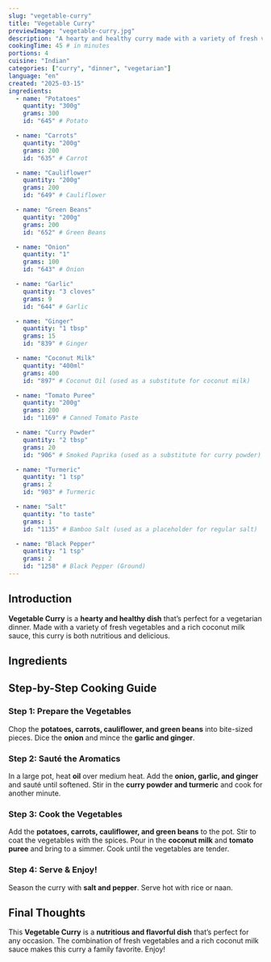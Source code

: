 ```yaml
---
slug: "vegetable-curry"
title: "Vegetable Curry"
previewImage: "vegetable-curry.jpg"
description: "A hearty and healthy curry made with a variety of fresh vegetables and a rich coconut milk sauce, perfect for a vegetarian dinner."
cookingTime: 45 # in minutes
portions: 4
cuisine: "Indian"
categories: ["curry", "dinner", "vegetarian"]
language: "en"
created: "2025-03-15"
ingredients:
  - name: "Potatoes"
    quantity: "300g"
    grams: 300
    id: "645" # Potato

  - name: "Carrots"
    quantity: "200g"
    grams: 200
    id: "635" # Carrot

  - name: "Cauliflower"
    quantity: "200g"
    grams: 200
    id: "649" # Cauliflower

  - name: "Green Beans"
    quantity: "200g"
    grams: 200
    id: "652" # Green Beans

  - name: "Onion"
    quantity: "1"
    grams: 100
    id: "643" # Onion

  - name: "Garlic"
    quantity: "3 cloves"
    grams: 9
    id: "644" # Garlic

  - name: "Ginger"
    quantity: "1 tbsp"
    grams: 15
    id: "839" # Ginger

  - name: "Coconut Milk"
    quantity: "400ml"
    grams: 400
    id: "897" # Coconut Oil (used as a substitute for coconut milk)

  - name: "Tomato Puree"
    quantity: "200g"
    grams: 200
    id: "1169" # Canned Tomato Paste

  - name: "Curry Powder"
    quantity: "2 tbsp"
    grams: 20
    id: "906" # Smoked Paprika (used as a substitute for curry powder)

  - name: "Turmeric"
    quantity: "1 tsp"
    grams: 2
    id: "903" # Turmeric

  - name: "Salt"
    quantity: "to taste"
    grams: 1
    id: "1135" # Bamboo Salt (used as a placeholder for regular salt)

  - name: "Black Pepper"
    quantity: "1 tsp"
    grams: 2
    id: "1258" # Black Pepper (Ground)
---
```



## Introduction

**Vegetable Curry** is a **hearty and healthy dish** that’s perfect for a vegetarian dinner. Made with a variety of fresh vegetables and a rich coconut milk sauce, this curry is both nutritious and delicious.

## Ingredients

<IngredientsList
  ingredients={frontmatter.ingredients}
  portions={frontmatter.portions}
/>

## Step-by-Step Cooking Guide

### Step 1: Prepare the Vegetables

Chop the **potatoes, carrots, cauliflower, and green beans** into bite-sized pieces. Dice the **onion** and mince the **garlic and ginger**.

<CookingStep
  action="cutting_vegetables_mix_tomato_califlower"
  alt="Preparing vegetables for curry"
/>

### Step 2: Sauté the Aromatics

In a large pot, heat **oil** over medium heat. Add the **onion, garlic, and ginger** and sauté until softened. Stir in the **curry powder and turmeric** and cook for another minute.

<CookingStep
  action="frying_pan_vegetables_onions"
  alt="Sautéing onions and spices in a pot"
/>

### Step 3: Cook the Vegetables

Add the **potatoes, carrots, cauliflower, and green beans** to the pot. Stir to coat the vegetables with the spices. Pour in the **coconut milk** and **tomato puree** and bring to a simmer. Cook until the vegetables are tender.

<CookingStep
  action="stirring_soupPot_curry"
  alt="Stirring vegetable curry in a pot"
/>

### Step 4: Serve & Enjoy!

Season the curry with **salt and pepper**. Serve hot with rice or naan.

<CookingStep
  action="stirring_soupPot_red_soup"
  alt="Serving vegetable curry in a bowl"
/>

## Final Thoughts

This **Vegetable Curry** is a **nutritious and flavorful dish** that’s perfect for any occasion. The combination of fresh vegetables and a rich coconut milk sauce makes this curry a family favorite. Enjoy!

<NutritionFacts ingredients={frontmatter.ingredients} />
